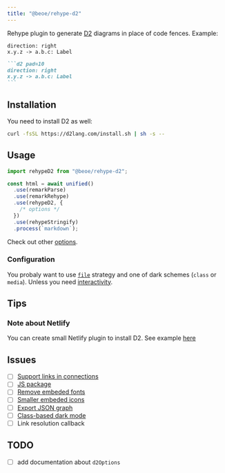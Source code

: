 ```yaml
---
title: "@beoe/rehype-d2"
---
```



Rehype plugin to generate [D2](https://d2lang.com/) diagrams in place of code fences. Example:

<Tabs>
  <TabItem label="Diagram">

```d2 pad=10
direction: right
x.y.z -> a.b.c: Label
```

  </TabItem>
  <TabItem label="Markdown">

````md
```d2 pad=10
direction: right
x.y.z -> a.b.c: Label
```
````

  </TabItem>
</Tabs>

## Installation

<PackageManagers pkg="@beoe/rehype-d2" />

You need to install D2 as well:

```sh
curl -fsSL https://d2lang.com/install.sh | sh -s --
```

## Usage

```js
import rehypeD2 from "@beoe/rehype-d2";

const html = await unified()
  .use(remarkParse)
  .use(remarkRehype)
  .use(rehypeD2, {
    /* options */
  })
  .use(rehypeStringify)
  .process(`markdown`);
```

Check out other [options](/start-here/configuration/).

### Configuration

You probaly want to use [`file`](/start-here/strategy/#file) strategy and one of dark schemes (`class` or `media`). Unless you need [interactivity](/start-here/interactivity/).

## Tips

### Note about Netlify

You can create small Netlify plugin to install D2. See example [here](https://github.com/stereobooster/beoe/tree/main/plugins/netlify-plugin-d2)

## Issues

- [ ] [Support links in connections](https://github.com/terrastruct/d2/pull/1955)
- [ ] [JS package](https://github.com/terrastruct/d2/discussions/234#discussioncomment-11286029)
- [ ] [Remove embeded fonts](https://github.com/terrastruct/d2/discussions/132)
- [ ] [Smaller embeded icons](https://github.com/terrastruct/d2/discussions/2223)
- [ ] [Export JSON graph](https://github.com/terrastruct/d2/discussions/2224)
- [ ] [Class-based dark mode](https://github.com/terrastruct/d2/discussions/2225)
- [ ] Link resolution callback

## TODO

- [ ] add documentation about `d2Options`
